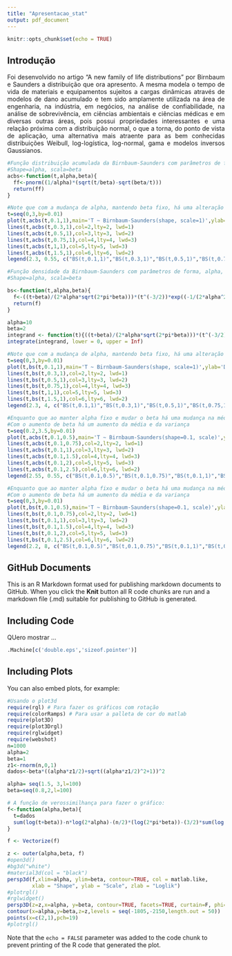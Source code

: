 ```yaml
---
title: "Apresentacao_stat"
output: pdf_document
---
```


```r
knitr::opts_chunk$set(echo = TRUE)
```

## Introdução

<p style="text-align: justify;">
Foi desenvolvido no artigo "A new family of life distributions" por 
Birnbaum e Saunders a distribuição que ora apresento. A mesma modela o 
tempo de vida de materiais
e equipamentos sujeitos a cargas dinâmicas através de modelos de dano 
acumulado e tem sido amplamente utilizada na área de engenharia, na 
indústria, em negócios, na análise de confiabilidade, na análise de 
sobrevivência, em ciências ambientais e ciências médicas e em diversas 
outras áreas, pois possui propriedades
interessantes e uma relação próxima com a distribuição normal, o que a 
torna, do ponto de vista de aplicação, uma alternativa mais atraente 
para as bem conhecidas distribuições Weibull, log-logística, 
log-normal, gama e modelos inversos Gaussianos.
</p>

```r
#Função distribuição acumulada da Birnbaum-Saunders com parâmetros de forma, alpha, e de escala beta.
#Shape=alpha, scala=beta
acbs<-function(t,alpha,beta){
  ff<-pnorm((1/alpha)*(sqrt(t/beta)-sqrt(beta/t)))
  return(ff)
}

#Note que com a mudança de alpha, mantendo beta fixo, há uma alteração na assimetria do gráfico
t=seq(0,3,by=0.01)
plot(t,acbs(t,0.1,1),main='T ~ Birnbaum-Saunders(shape, scale=1)',ylab='F(T<=t)',type='l')
lines(t,acbs(t,0.3,1),col=2,lty=2, lwd=1)
lines(t,acbs(t,0.5,1),col=3,lty=3, lwd=2)
lines(t,acbs(t,0.75,1),col=4,lty=4, lwd=3)
lines(t,acbs(t,1,1),col=5,lty=5, lwd=3)
lines(t,acbs(t,1.5,1),col=6,lty=6, lwd=2)
legend(2.3, 0.55, c("BS(t,0.1,1)","BS(t,0.3,1)","BS(t,0.5,1)","BS(t,0.75,1)","BS(t,1,1)","BS(t,1.5,1)"), fill=1:6)

```
```r
#Função densidade da Birnbaum-Saunders com parâmetros de forma, alpha, e de escala beta.
#Shape=alpha, scala=beta

bs<-function(t,alpha,beta){
  f<-((t+beta)/(2*alpha*sqrt(2*pi*beta)))*(t^(-3/2))*exp((-1/(2*alpha^2))*((t/beta)+(beta/t)-2))
  return(f)
}

alpha=10
beta=2
integrand <- function(t){((t+beta)/(2*alpha*sqrt(2*pi*beta)))*(t^(-3/2))*exp((-1/(2*alpha^2))*((t/beta)+(beta/t)-2))}
integrate(integrand, lower = 0, upper = Inf)
```

```r
#Note que com a mudança de alpha, mantendo beta fixo, há uma alteração na assimetria do gráfico
t=seq(0,3,by=0.01)
plot(t,bs(t,0.1,1),main='T ~ Birnbaum-Saunders(shape, scale=1)',ylab='Densidade',type='l')
lines(t,bs(t,0.3,1),col=2,lty=2, lwd=1)
lines(t,bs(t,0.5,1),col=3,lty=3, lwd=2)
lines(t,bs(t,0.75,1),col=4,lty=4, lwd=3)
lines(t,bs(t,1,1),col=5,lty=5, lwd=3)
lines(t,bs(t,1.5,1),col=6,lty=6, lwd=2)
legend(2.3, 4, c("BS(t,0.1,1)","BS(t,0.3,1)","BS(t,0.5,1)","BS(t,0.75,1)","BS(t,1,1)","BS(t,1.5,1)"), fill=1:6)

#Enquanto que ao manter alpha fixo e mudar o beta há uma mudança na média e na variança da variável aleatória
#Com o aumento de beta há um aumento da média e da variança
t=seq(0.2,3.5,by=0.01)
plot(t,acbs(t,0.1,0.5),main='T ~ Birnbaum-Saunders(shape=0.1, scale)',ylab='F(T<=t)',type='l')
lines(t,acbs(t,0.1,0.75),col=2,lty=2, lwd=1)
lines(t,acbs(t,0.1,1),col=3,lty=3, lwd=2)
lines(t,acbs(t,0.1,1.5),col=4,lty=4, lwd=3)
lines(t,acbs(t,0.1,2),col=5,lty=5, lwd=3)
lines(t,acbs(t,0.1,2.5),col=6,lty=6, lwd=2)
legend(2.55, 0.55, c("BS(t,0.1,0.5)","BS(t,0.1,0.75)","BS(t,0.1,1)","BS(t,0.1,1.5)","BS(t,0.1,2)","BS(t,0.1,2.5)"), fill=1:6)

#Enquanto que ao manter alpha fixo e mudar o beta há uma mudança na média e na variança da variável aleatória
#Com o aumento de beta há um aumento da média e da variança
t=seq(0,3,by=0.01)
plot(t,bs(t,0.1,0.5),main='T ~ Birnbaum-Saunders(shape=0.1, scale)',ylab='Densidade',type='l')
lines(t,bs(t,0.1,0.75),col=2,lty=2, lwd=1)
lines(t,bs(t,0.1,1),col=3,lty=3, lwd=2)
lines(t,bs(t,0.1,1.5),col=4,lty=4, lwd=3)
lines(t,bs(t,0.1,2),col=5,lty=5, lwd=3)
lines(t,bs(t,0.1,2.5),col=6,lty=6, lwd=2)
legend(2.2, 8, c("BS(t,0.1,0.5)","BS(t,0.1,0.75)","BS(t,0.1,1)","BS(t,0.1,1.5)","BS(t,0.1,2)","BS(t,0.1,2.5)"), fill=1:6)

```


## GitHub Documents

This is an R Markdown format used for publishing markdown documents to GitHub. When you click the **Knit** button all R code chunks are run and a markdown file (.md) suitable for publishing to GitHub is generated.

## Including Code

QUero mostrar ...

```r
.Machine[c('double.eps','sizeof.pointer')]

```

## Including Plots

You can also embed plots, for example:

```r
#Usando o plot3d
require(rgl) # Para fazer os gráficos com rotação
require(colorRamps) # Para usar a palleta de cor do matlab
require(plot3D)
require(plot3Drgl)
require(rglwidget)
require(webshot)
n=1000
alpha=2
beta=1
z1<-rnorm(n,0,1)
dados<-beta*((alpha*z1/2)+sqrt((alpha*z1/2)^2+1))^2

alpha= seq(1.5, 3,l=100)
beta=seq(0.8,2,l=100)

# A função de verossimilhança para fazer o gráfico:
f<-function(alpha,beta){
  t=dados
  sum(log(t+beta))-n*log(2*alpha)-(n/2)*(log(2*pi*beta))-(3/2)*sum(log(t))-((1/(2*alpha^2))*sum((t/beta)+(beta/t)-2))
}

f <- Vectorize(f)

z <- outer(alpha,beta, f)
#open3d()
#bg3d("white")
#material3d(col = "black")
persp3d(f,xlim=alpha, ylim=beta, contour=TRUE, col = matlab.like,
        xlab = "Shape", ylab = "Scale", zlab = "Loglik")
#plotrgl()
#rglwidget()
persp3D(z=z,x=alpha, y=beta, contour=TRUE, facets=TRUE, curtain=F, phi=30,theta=100)
contour(x=alpha,y=beta,z=z,levels = seq(-1805,-2150,length.out = 50))
points(x=c(2,1),pch=19)
#plotrgl()
```

Note that the `echo = FALSE` parameter was added to the code chunk to prevent printing of the R code that generated the plot.




